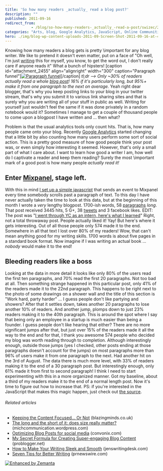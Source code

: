 ```yaml
---
title: 'So how many readers _actually_ read a blog post?'
description: ""
published: 2011-09-16
redirect_from: 
            - /blog/so-how-many-readers-_actually_-read-a-post/swizec/2453
categories: "Arts, blog, Google Analytics, JavaScript, Online Communities, Paragraph, Uncategorized, Writers Resources, Writing"
hero: ./img/blog-wp-content-uploads-2011-09-Screen-Shot-2011-09-16-at-4.58.20-PM-300x199.png
---
```

Knowing how many readers a blog gets is pretty \\important for any blog writer. We like to pretend it doesn't even matter, put on a face of "Oh well, I'm just [writing](http://en.wikipedia.org/wiki/Writing "Writing") this for myself, you know, to get the word out, I don't really care if anyone reads it" What a bunch of hipsters! \[caption id="attachment_2455" align="alignright" width="300" caption="Paragraph funnel"][![](./img/blog-wp-content-uploads-2011-09-Screen-Shot-2011-09-16-at-4.58.20-PM-300x199.png "Paragraph funnel")](http://swizec.com/blog/wp-content/uploads/2011/09/Screen-Shot-2011-09-16-at-4.58.20-PM.png)\[/caption] _tl;dr --> Only ~30% of readers actually read a whole [blog post](http://en.wikipedia.org/wiki/Blog "Blog")! 16% if it's particularly long, but 95%+ make it from one paragraph to the next on average._ Yeah right dear blogger, that's why you keep posting links to your blog in your twitter stream, that's why you submit it to various link sharing sites and that is surely why you are writing all of your stuff in public as well. Writing for yourself just wouldn't feel the same if it was done privately in a random notebook would it? Sometimes I manage to get a couple of thousand people to come upon a blogpost I have written and ... then what?

<!--more-->

Problem is that the usual analytics tools only count hits. That is, how many people came onto your blog. Recently [Google Analytics](http://www.google.com/analytics "Google Analytics") started changing that a little bit by also counting how many users perform some sort of social action. This is a pretty good measure of how good people think your post was, or even simply how interesting it seemed. However, that's only a small part of what I care about. I want to learn how good a writer I am, how well do I captivate a reader and keep them reading? Surely the most \\important mark of a good post is how many people _actually read it!_

## Enter [Mixpanel](http://www.mixpanel.com "Mixpanel"), stage left.

With this in mind [I set up a simple javascript](https://gist.github.com/1222278) that sends an event to Mixpanel every time somebody scrolls past a paragraph of text. To this day I have never actually taken the time to look at this data, but at the beginning of this month I wrote a _very_ lengthy blogpost. 1700-ish words, 58 [paragraphs](http://en.wikipedia.org/wiki/Paragraph "Paragraph") _long_. That post received 3445 hits, 5 G+, 38 [tweets](http://twitter.com "Twitter") and 3 facebook likes. EDIT: The post was "[I went through YC as an intern, here's what I learned](http://swizec.com/blog/i-went-through-yc-as-an-intern-heres-what-i-learned/swizec/2345)" Right, not a total throwaway post. People actually liked it! Yay! But here's where it gets interesting. Out of all those people only 574 made it to the end. Somewhere in all that text I lost over 80% of my readers! Wow, that can't mean anything good for my writing skills. 1700 words is about five pages in a standard book format. Now imagine if I was writing an actual book ... _nobody_ would make it to the end!

## Bleeding readers like a boss

Looking at the data in more detail it looks like only 80% of the users read the first ten paragraphs, and 70% read the first 20 paragraphs. Not too bad at all. Then something strange happened in this particular post, only 41% of the readers made it to the 22nd paragraph. This happens to be right next to the photo of some drawings on a shower wall and the title of this section is "Work hard, party harder" ... I guess people don't like partying and showers? After that it settles down, takes another 20 paragraphs to lose another 10% of readers. And another jump, plomps down to just 23% readers making it to the 40th paragraph. This is around the spot where I say that being only an employee in a startup is much easier than being a founder. I guess people don't like hearing that either? There are no more significant jumps after that, but just over 15% of the readers made it all the way to the end and for that, I thank you awesome 574 people who decided my blog was worth reading through to completion. Although interestingly enough, outside those jumps (yes I checked, other posts ending at those paragraphs doesn't account for the jumps) on most paragraphs more than 96% of users make it from one paragraph to the next. Had another hit on the 3rd of August. The data there is much more level, with 33% of readers making it to the end of a 30 paragraph post. But interestingly enough, only 61% made it from first to second paragraph! I think I need to start experimenting with this in a more organized manner. Got my baseline, about a third of my readers make it to the end of a normal length post. Now it's time to figure out how to increase that. PS: if you're interested in the JavaScript that makes this magic happen, just check out [the source](https://gist.github.com/1222278).

###### Related articles

- [Keeping the Content Focused... Or Not](http://blazingminds.co.uk/keeping-content-focused/) (blazingminds.co.uk)
- [The long and the short of it: does size really matter?](http://michcommunication.wordpress.com/2011/09/15/the-long-and-the-short-of-it-does-size-really-matter/) (michcommunication.wordpress.com)
- [Optimizing Blog Posts for social media](http://www.convonix.com/blog/social-media-marketing/social-media-blog) (convonix.com)
- [My Secret Formula for Creating Super-engaging Blog Content](http://www.problogger.net/archives/2011/09/13/my-secret-formula-for-creating-super-engaging-blog-content/) (problogger.net)
- [How to Make Your Writing Sleek and Smooth](http://jenswritingdesk.com/2011/09/12/how-to-make-your-writing-sleek-and-smooth/) (jenswritingdesk.com)
- [Seven Tips for Better Writing](http://blog.prnewswire.com/2011/07/13/seven-tips-for-better-writing/) (prnewswire.com)

[![Enhanced by Zemanta](http://img.zemanta.com/zemified_e.png?x-id=3ed92513-c300-4857-b404-d689d4d082f3)](http://www.zemanta.com/ "Enhanced by Zemanta")